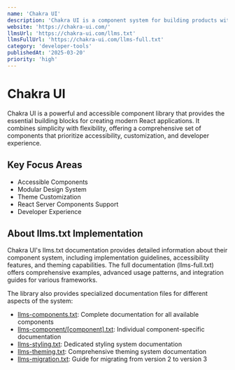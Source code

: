 ```yaml
---
name: 'Chakra UI'
description: 'Chakra UI is a component system for building products with speed'
website: 'https://chakra-ui.com/'
llmsUrl: 'https://chakra-ui.com/llms.txt'
llmsFullUrl: 'https://chakra-ui.com/llms-full.txt'
category: 'developer-tools'
publishedAt: '2025-03-20'
priority: 'high'
---
```


# Chakra UI

Chakra UI is a powerful and accessible component library that provides the essential building blocks for creating modern React applications. It combines simplicity with flexibility, offering a comprehensive set of components that prioritize accessibility, customization, and developer experience.

## Key Focus Areas

- Accessible Components
- Modular Design System
- Theme Customization
- React Server Components Support
- Developer Experience

## About llms.txt Implementation

Chakra UI's llms.txt documentation provides detailed information about their component system, including implementation guidelines, accessibility features, and theming capabilities. The full documentation (llms-full.txt) offers comprehensive examples, advanced usage patterns, and integration guides for various frameworks.

The library also provides specialized documentation files for different aspects of the system:

- [llms-components.txt](https://chakra-ui.com/llms-components.txt): Complete documentation for all available components
- [llms-component/[component].txt](https://chakra-ui.com/llms-component/%5Bcomponent%5D.txt): Individual component-specific documentation
- [llms-styling.txt](https://chakra-ui.com/llms-styling.txt): Dedicated styling system documentation
- [llms-theming.txt](https://chakra-ui.com/llms-theming.txt): Comprehensive theming system documentation
- [llms-migration.txt](https://chakra-ui.com/llms-migration.txt): Guide for migrating from version 2 to version 3
